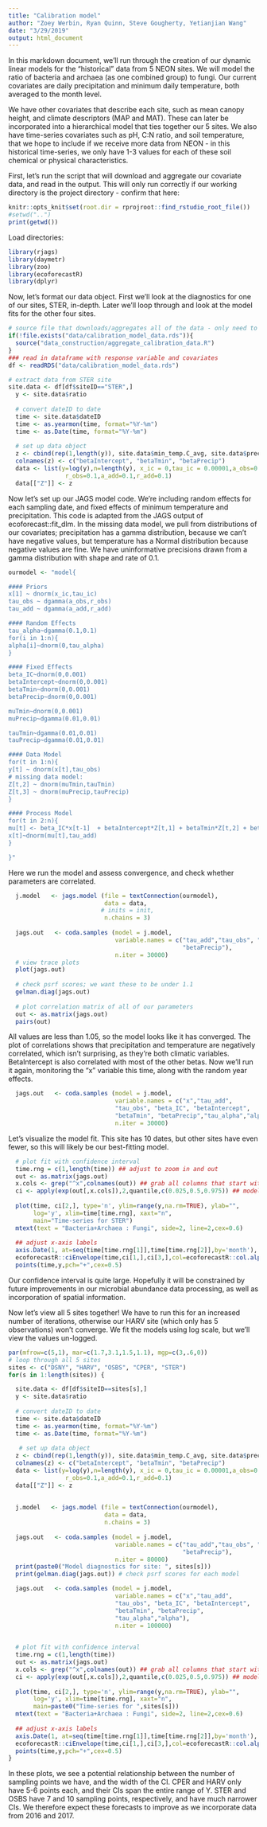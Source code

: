 ```yaml
---
title: "Calibration model"
author: "Zoey Werbin, Ryan Quinn, Steve Gougherty, Yetianjian Wang"
date: "3/29/2019"
output: html_document
---
```


In this markdown document, we'll run through the creation of our dynamic linear models for the "historical" data from 5 NEON sites. We will model the ratio of bacteria and archaea (as one combined group) to fungi. Our current covariates are daily precipitation and minimum daily temperature, both averaged to the month level.

We have other covariates that describe each site, such as mean canopy height, and climate descriptors (MAP and MAT). These can later be incorporated into a hierarchical model that ties together our 5 sites. We also have time-series covariates such as pH, C:N ratio, and soil temperature, that we hope to include if we receive more data from NEON - in this historical time-series, we only have 1-3 values for each of these soil chemical or physical characteristics.

First, let's run the script that will download and aggregate our covariate data, and read in the output. This will only run correctly if our working directory is the project directory - confirm that here:

```r
knitr::opts_knit$set(root.dir = rprojroot::find_rstudio_root_file())
#setwd("..")
print(getwd())
```
Load directories:
```r
library(rjags)
library(daymetr)
library(zoo)
library(ecoforecastR)
library(dplyr)
```

Now, let's format our data object. First we'll look at the diagnostics for one of our sites, STER, in-depth. Later we'll loop through and look at the model fits for the other four sites.

```r
# source file that downloads/aggregates all of the data - only need to run once. takes less than 2 min on a mac, takes much longer on non-Macs due to something (?) with the neonUtilities pacakge.
if(!file.exists("data/calibration_model_data.rds")){
  source("data_construction/aggregate_calibration_data.R")
}
### read in dataframe with response variable and covariates
df <- readRDS("data/calibration_model_data.rds")

# extract data from STER site
site.data <- df[df$siteID=="STER",]
  y <- site.data$ratio
  
  # convert dateID to date
  time <- site.data$dateID
  time <- as.yearmon(time, format="%Y-%m")
  time <- as.Date(time, format="%Y-%m")
  
  # set up data object
  z <- cbind(rep(1,length(y)), site.data$min_temp.C_avg, site.data$precip.mm_avg)
  colnames(z) <- c("betaIntercept", "betaTmin", "betaPrecip")
  data <- list(y=log(y),n=length(y), x_ic = 0,tau_ic = 0.00001,a_obs=0.1,
                r_obs=0.1,a_add=0.1,r_add=0.1)
  data[["Z"]] <- z
```

Now let's set up our JAGS model code. We're including random effects for each sampling date, and fixed effects of minimum temperature and precipitation. This code is adapted from the JAGS output of ecoforecast::fit_dlm. In the missing data model, we pull from distributions of our covariates; precipitation has a gamma distribution, because we can't have negative values, but temperature has a Normal distribution because negative values are fine. We have uninformative precisions drawn from a gamma distribution with shape and rate of 0.1.
```r

ourmodel <- "model{

#### Priors
x[1] ~ dnorm(x_ic,tau_ic)
tau_obs ~ dgamma(a_obs,r_obs)
tau_add ~ dgamma(a_add,r_add)

#### Random Effects
tau_alpha~dgamma(0.1,0.1)
for(i in 1:n){
alpha[i]~dnorm(0,tau_alpha)
}

#### Fixed Effects
beta_IC~dnorm(0,0.001)
betaIntercept~dnorm(0,0.001)
betaTmin~dnorm(0,0.001)
betaPrecip~dnorm(0,0.001)

muTmin~dnorm(0,0.001)
muPrecip~dgamma(0.01,0.01)

tauTmin~dgamma(0.01,0.01)
tauPrecip~dgamma(0.01,0.01)

#### Data Model
for(t in 1:n){
y[t] ~ dnorm(x[t],tau_obs)
# missing data model:
Z[t,2] ~ dnorm(muTmin,tauTmin)
Z[t,3] ~ dnorm(muPrecip,tauPrecip)
}

#### Process Model
for(t in 2:n){
mu[t] <- beta_IC*x[t-1]  + betaIntercept*Z[t,1] + betaTmin*Z[t,2] + betaPrecip*Z[t,3] + alpha[t[i]]
x[t]~dnorm(mu[t],tau_add)
}

}"
```

Here we run the model and assess convergence, and check whether parameters are correlated.
```r
  j.model   <- jags.model (file = textConnection(ourmodel),
                           data = data,
                          # inits = init,
                           n.chains = 3)
  
  jags.out   <- coda.samples (model = j.model,
                              variable.names = c("tau_add","tau_obs", "beta_IC", "betaIntercept", "betaTmin",
                                                 "betaPrecip"),
                              n.iter = 30000)
  # view trace plots
  plot(jags.out)
  
  # check psrf scores; we want these to be under 1.1
  gelman.diag(jags.out)
  
  # plot correlation matrix of all of our parameters
  out <- as.matrix(jags.out)
  pairs(out)
```

All values are less than 1.05, so the model looks like it has converged. The plot of correlations shows that precipitation and temperature are negatively correlated, which isn't surprising, as they're both climatic variables. BetaIntercept is also correlated with most of the other betas. Now we'll run it again, monitoring the "x" variable this time, along with the random year effects. 
  
```r
  jags.out   <- coda.samples (model = j.model,
                              variable.names = c("x","tau_add",
                              "tau_obs", "beta_IC", "betaIntercept", 
                              "betaTmin", "betaPrecip","tau_alpha","alpha"),
                              n.iter = 30000)
```

Let's visualize the model fit. This site has 10 dates, but other sites have even fewer, so this will likely be our best-fitting model.
```r

  # plot fit with confidence interval
  time.rng = c(1,length(time)) ## adjust to zoom in and out
  out <- as.matrix(jags.out)
  x.cols <- grep("^x",colnames(out)) ## grab all columns that start with the letter x
  ci <- apply(exp(out[,x.cols]),2,quantile,c(0.025,0.5,0.975)) ## model was fit on log scale
  
  plot(time, ci[2,], type='n', ylim=range(y,na.rm=TRUE), ylab="", 
       log='y', xlim=time[time.rng], xaxt="n", 
       main="Time-series for STER")
  mtext(text = "Bacteria+Archaea : Fungi", side=2, line=2,cex=0.6)
  
  ## adjust x-axis labels
  axis.Date(1, at=seq(time[time.rng[1]],time[time.rng[2]],by='month'), format = "%Y-%m")
  ecoforecastR::ciEnvelope(time,ci[1,],ci[3,],col=ecoforecastR::col.alpha("lightBlue",0.75))
  points(time,y,pch="+",cex=0.5)

```

Our confidence interval is quite large. Hopefully it will be constrained by future improvements in our microbial abundance data processing, as well as incorporation of spatial information.

Now let's view all 5 sites together! We have to run this for an increased number of iterations, otherwise our HARV site (which only has 5 observations) won't converge. We fit the models using log scale, but we'll view the values un-logged.
```r

par(mfrow=c(5,1), mar=c(1.7,3.1,1.5,1.1), mgp=c(3,.6,0))
# loop through all 5 sites
sites <- c("DSNY", "HARV", "OSBS", "CPER", "STER")
for(s in 1:length(sites)) {

  site.data <- df[df$siteID==sites[s],]
  y <- site.data$ratio
  
  # convert dateID to date
  time <- site.data$dateID
  time <- as.yearmon(time, format="%Y-%m")
  time <- as.Date(time, format="%Y-%m")
  
   # set up data object
  z <- cbind(rep(1,length(y)), site.data$min_temp.C_avg, site.data$precip.mm_avg)
  colnames(z) <- c("betaIntercept", "betaTmin", "betaPrecip")
  data <- list(y=log(y),n=length(y), x_ic = 0,tau_ic = 0.00001,a_obs=0.1,
                r_obs=0.1,a_add=0.1,r_add=0.1)
  data[["Z"]] <- z
  
  
  j.model   <- jags.model (file = textConnection(ourmodel),
                           data = data,
                           n.chains = 3)
  
  jags.out   <- coda.samples (model = j.model,
                              variable.names = c("tau_add","tau_obs", "beta_IC", "betaIntercept", "betaTmin",
                                                 "betaPrecip"),
                              n.iter = 80000)
  print(paste0("Model diagnostics for site: ", sites[s]))
  print(gelman.diag(jags.out)) # check psrf scores for each model

  jags.out   <- coda.samples (model = j.model,
                              variable.names = c("x","tau_add",
                              "tau_obs", "beta_IC", "betaIntercept", 
                              "betaTmin", "betaPrecip",
                              "tau_alpha","alpha"),
                              n.iter = 100000)
  

  # plot fit with confidence interval
  time.rng = c(1,length(time)) 
  out <- as.matrix(jags.out)
  x.cols <- grep("^x",colnames(out)) ## grab all columns that start with the letter x
  ci <- apply(exp(out[,x.cols]),2,quantile,c(0.025,0.5,0.975)) ## model was fit on log scale
  
  plot(time, ci[2,], type='n', ylim=range(y,na.rm=TRUE), ylab="", 
       log='y', xlim=time[time.rng], xaxt="n", 
       main=paste0("Time-series for ",sites[s]))
  mtext(text = "Bacteria+Archaea : Fungi", side=2, line=2,cex=0.6)
  
  ## adjust x-axis labels
  axis.Date(1, at=seq(time[time.rng[1]],time[time.rng[2]],by='month'), format = "%Y-%m")
  ecoforecastR::ciEnvelope(time,ci[1,],ci[3,],col=ecoforecastR::col.alpha("lightBlue",0.75))
  points(time,y,pch="+",cex=0.5)
}
```


In these plots, we see a potential relationship between the number of sampling points we have, and the width of the CI. CPER and HARV only have 5-6 points each, and their CIs span the entire range of Y. STER and OSBS have 7 and 10 sampling points, respectively, and have much narrower CIs. We therefore expect these forecasts to improve as we incorporate data from 2016 and 2017.
